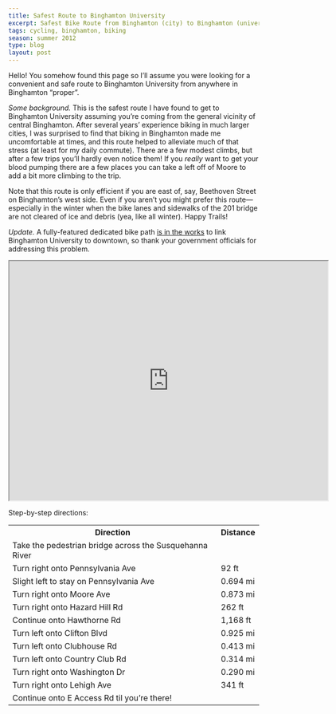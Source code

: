 ```yaml
---
title: Safest Route to Binghamton University
excerpt: Safest Bike Route from Binghamton (city) to Binghamton (university)
tags: cycling, binghamton, biking
season: summer 2012
type: blog
layout: post
---
```


Hello! You somehow found this page so I'll assume you were looking for a convenient and safe route to Binghamton University from anywhere in Binghamton "proper". 

*Some background.* This is the safest route I have found to get to Binghamton University assuming you're coming from the general vicinity of central Binghamton. After several years' experience biking in much larger cities, I was surprised to find that biking in Binghamton made me uncomfortable at times, and this route helped to alleviate much of that stress (at least for my daily commute). There are a few modest climbs, but after a few trips you'll hardly even notice them! If you *really* want to get your blood pumping there are a few places you can take a left off of Moore to add a bit more climbing to the trip.

Note that this route is only efficient if you are east of, say, Beethoven Street on Binghamton's west side. Even if you aren't you might prefer this route---especially in the winter when the bike lanes and sidewalks of the 201 bridge are not cleared of ice and debris (yea, like all winter). Happy Trails!

*Update.* A fully-featured dedicated bike path [is in the works](http://www.pressconnects.com/story/news/local/2016/04/29/trail-blazing-16m-pedestrian-route-would-link-bu-downtown/82344124/) to link Binghamton University to downtown, so thank your government officials for addressing this problem. 

<iframe src="https://www.google.com/maps/d/u/0/embed?mid=1OkUodDDf2kCKFbrXyYXtxfb0aqUo_Cdr" width="640" height="480"></iframe>



Step-by-step directions:

<table style="width:100%">
  <tr>
    <th>Direction</th>
    <th>Distance</th> 
  </tr>
  <tr>
    <td>Take the pedestrian bridge across the Susquehanna River</td>
    <td></td> 
  </tr>
  
    <tr>
    <td>Turn right onto Pennsylvania Ave</td>
    <td>92 ft</td> 
  </tr>
  
    <tr>
    <td>Slight left to stay on Pennsylvania Ave</td>
    <td>0.694 mi</td> 
  </tr>
  
    <tr>
    <td>Turn right onto Moore Ave</td>
    <td>0.873 mi</td> 
  </tr>
  
    <tr>
    <td>Turn right onto Hazard Hill Rd</td>
    <td>262 ft</td> 
  </tr>
  
    <tr>
    <td>Continue onto Hawthorne Rd</td>
    <td>1,168 ft</td> 
  </tr>
  
    <tr>
    <td>Turn left onto Clifton Blvd</td>
    <td>0.925 mi</td> 
  </tr>
  
    <tr>
    <td>Turn left onto Clubhouse Rd</td>
    <td>0.413 mi</td> 
  </tr>
  
    <tr>
    <td>Turn left onto Country Club Rd</td>
    <td>0.314 mi</td> 
  </tr>
  
    <tr>
    <td>Turn right onto Washington Dr</td>
    <td>0.290 mi</td> 
  </tr>
  
    <tr>
    <td>Turn right onto Lehigh Ave</td>
    <td>341 ft</td> 
  </tr>
  
    <tr>
    <td>Continue onto E Access Rd til you're there!</td>
    <td></td> 
  </tr>

</table>




